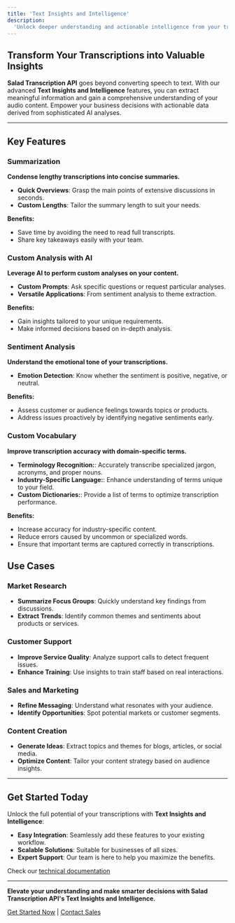 ```yaml
---
title: 'Text Insights and Intelligence'
description:
  'Unlock deeper understanding and actionable intelligence from your transcriptions with Salad Transcription API.'
---
```


## Transform Your Transcriptions into Valuable Insights

**Salad Transcription API** goes beyond converting speech to text. With our advanced **Text Insights and Intelligence**
features, you can extract meaningful information and gain a comprehensive understanding of your audio content. Empower
your business decisions with actionable data derived from sophisticated AI analyses.

---

## Key Features

### Summarization

**Condense lengthy transcriptions into concise summaries.**

- **Quick Overviews**: Grasp the main points of extensive discussions in seconds.
- **Custom Lengths**: Tailor the summary length to suit your needs.

**Benefits:**

- Save time by avoiding the need to read full transcripts.
- Share key takeaways easily with your team.

### Custom Analysis with AI

**Leverage AI to perform custom analyses on your content.**

- **Custom Prompts**: Ask specific questions or request particular analyses.
- **Versatile Applications**: From sentiment analysis to theme extraction.

**Benefits:**

- Gain insights tailored to your unique requirements.
- Make informed decisions based on in-depth analysis.

### Sentiment Analysis

**Understand the emotional tone of your transcriptions.**

- **Emotion Detection**: Know whether the sentiment is positive, negative, or neutral.

**Benefits:**

- Assess customer or audience feelings towards topics or products.
- Address issues proactively by identifying negative sentiments early.

### Custom Vocabulary

**Improve transcription accuracy with domain-specific terms.**

- **Terminology Recognition:**: Accurately transcribe specialized jargon, acronyms, and proper nouns.
- **Industry-Specific Language:**: Enhance understanding of terms unique to your field.
- **Custom Dictionaries:**: Provide a list of terms to optimize transcription performance.

**Benefits:**

- Increase accuracy for industry-specific content.
- Reduce errors caused by uncommon or specialized words.
- Ensure that important terms are captured correctly in transcriptions.

## Use Cases

### Market Research

- **Summarize Focus Groups**: Quickly understand key findings from discussions.
- **Extract Trends**: Identify common themes and sentiments about products or services.

### Customer Support

- **Improve Service Quality**: Analyze support calls to detect frequent issues.
- **Enhance Training**: Use insights to train staff based on real interactions.

### Sales and Marketing

- **Refine Messaging**: Understand what resonates with your audience.
- **Identify Opportunities**: Spot potential markets or customer segments.

### Content Creation

- **Generate Ideas**: Extract topics and themes for blogs, articles, or social media.
- **Optimize Content**: Tailor your content strategy based on audience insights.

---

## Get Started Today

Unlock the full potential of your transcriptions with **Text Insights and Intelligence**:

- **Easy Integration**: Seamlessly add these features to your existing workflow.
- **Scalable Solutions**: Suitable for businesses of all sizes.
- **Expert Support**: Our team is here to help you maximize the benefits.

Check our [technical documentation](/guides/transcription/salad-transcription-api/llm-features)

---

**Elevate your understanding and make smarter decisions with Salad Transcription API's Text Insights and Intelligence.**

[Get Started Now](https://portal.salad.com/) | [Contact Sales](mailto:sales@salad.com)
